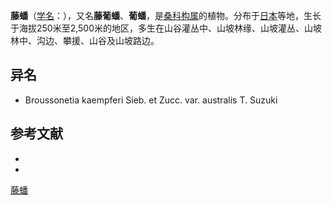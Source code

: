 {{Speciesbox
| name = 藤蟠
| status = 
| status_system = 
| image = 
| genus = Broussonetia
| species = kaempferi
| authority = Sieb. et Zucc.
* 藤蟠 ''B. k.'' var. ''kaempferi''
* [[藤构|藤构]] ''B. k.'' var. ''australis''
}}

'''藤蟠'''（[[学名|学名]]：{{lang|la|''Broussonetia kaempferi''}}），又名'''藤葡蟠'''、'''葡蟠'''，是[[桑科|桑科]][[构属|构属]]的植物。分布于[[日本|日本]]等地，生长于海拔250米至2,500米的地区，多生在山谷灌丛中、山坡林缘、山坡灌丛、山坡林中、沟边、攀援、山谷及山坡路边。

== 异名 ==
* Broussonetia kaempferi Sieb. et Zucc. var. australis T. Suzuki

== 参考文献 ==
<div class="references-small">
* {{CPNI| zh=葡蟠 | id=283-06433 | binomial=Broussonetia kaempferi | authority=Siebold | var= | accessdate=2013-01-18}}
* {{cite web| url =http://www.bioinfo.cn/db05/KmzwSpecies.php?action=view&id=13642| title =藤蟠（原变种）| work =《中国高等植物数据库全库》| publisher =中国科学院微生物研究所| author =昆明植物研究所| accessdate =2009-02-24| deadurl =yes| archiveurl =https://web.archive.org/web/20160305041241/http://www.bioinfo.cn/db05/KmzwSpecies.php?action=view&id=13642| archivedate =2016-03-05}}
</div>
{{Taxonbar|from=Q15227823}}

[[Category:构属|藤蟠]]


{{植物小作品}}